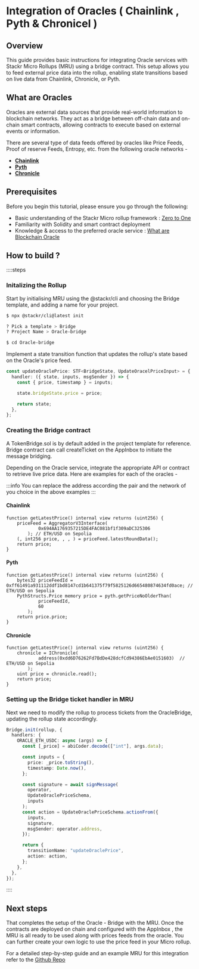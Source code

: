 # Integration of Oracles ( Chainlink , Pyth & Chronicel )

## Overview

This guide provides basic instructions for integrating Oracle services with Stackr Micro Rollups (MRU) using a bridge contract. This setup allows you to feed external price data into the rollup, enabling state transitions based on live data from Chainlink, Chronicle, or Pyth.

## What are Oracles

Oracles are external data sources that provide real-world information to blockchain networks. They act as a bridge between off-chain data and on-chain smart contracts, allowing contracts to execute based on external events or information.

There are several type of data feeds offered by oracles like Price Feeds, Proof of reserve Feeds, Entropy, etc. from the following oracle networks -

- [**Chainlink**](https://chain.link/)
- [**Pyth**](https://www.pyth.network/)
- [**Chronicle**](https://chroniclelabs.org/)

## Prerequisites

Before you begin this tutorial, please ensure you go through the following:

- Basic understanding of the Stackr Micro rollup framework : [Zero to One](/build/zero-to-one/getting-started)
- Familiarity with Solidity and smart contract deployment
- Knowledge & access to the preferred oracle service : [What are Blockchain Oracle](https://chain.link/education/blockchain-oracles)

## How to build ?

::::steps

### Initalizing the Rollup

Start by initialising MRU using the @stackr/cli and choosing the Bridge template, and adding a name for your project.

```bash [Terminal]
$ npx @stackr/cli@latest init

? Pick a template > Bridge
? Project Name > Oracle-bridge

$ cd Oracle-bridge
```

Implement a state transition function that updates the rollup's state based on the Oracle's price feed.

```ts [transitions.ts]
const updateOraclePrice: STF<BridgeState, UpdateOracelPriceInput> = {
  handler: ({ state, inputs, msgSender }) => {
    const { price, timestamp } = inputs;

    state.bridgeState.price = price;

    return state;
  },
};
```

### Creating the Bridge contract

A TokenBridge.sol is by default added in the project template for reference. Bridge contract can call createTicket on the AppInbox to initiate the message bridging.

Depending on the Oracle service, integrate the appropriate API or contract to retrieve live price data. Here are examples for each of the oracles -

:::info
You can replace the address according the pair and the network of you choice in the above examples
:::

#### Chainlink

```solidity
function getLatestPrice() internal view returns (uint256) {
    priceFeed = AggregatorV3Interface(
            0x694AA1769357215DE4FAC081bf1f309aDC325306
        ); // ETH/USD on Sepolia
    (, int256 price, , , ) = priceFeed.latestRoundData();
    return price;
}
```

#### Pyth

```solidity
function getLatestPrice() internal view returns (uint256) {
    bytes32 priceFeedId = 0xff61491a931112ddf1bd8147cd1b641375f79f5825126d665480874634fd0ace; // ETH/USD on Sepolia
    PythStructs.Price memory price = pyth.getPriceNoOlderThan(
            priceFeedId,
            60
        );
    return price.price;
}
```

#### Chronicle

```solidity
function getLatestPrice() internal view returns (uint256) {
    chronicle = IChronicle(
            address(0xdd6D76262Fd7BdDe428dcfCd94386EbAe0151603)  // ETH/USD on Sepolia
        );
    uint price = chronicle.read();
    return price;
}
```

### Setting up the Bridge ticket handler in MRU

Next we need to modify the rollup to process tickets from the OracleBridge, updating the rollup state accordingly.

```ts [index.ts]
Bridge.init(rollup, {
  handlers: {
    ORACLE_ETH_USDC: async (args) => {
      const [_price] = abiCoder.decode(["int"], args.data);

      const inputs = {
        price: _price.toString(),
        timestamp: Date.now(),
      };

      const signature = await signMessage(
        operator,
        UpdateOraclePriceSchema,
        inputs
      );
      const action = UpdateOraclePriceSchema.actionFrom({
        inputs,
        signature,
        msgSender: operator.address,
      });

      return {
        transitionName: "updateOraclePrice",
        action: action,
      };
    },
  },
});
```

::::

## Next steps

That completes the setup of the Oracle - Bridge with the MRU. Once the contracts are deployed on chain and configured with the AppInbox , the MRU is all ready to be used along with prices feeds from the oracle. You can further create your own logic to use the price feed in your Micro rollup.

For a detailed step-by-step guide and an example MRU for this integration refer to the [Github Repo](https://github.com/Dhruv-2003/Oracles-mru-integration?tab=readme-ov-file)
